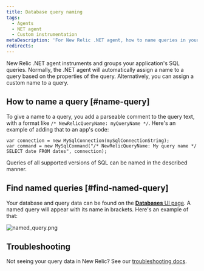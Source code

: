```yaml
---
title: Database query naming
tags:
  - Agents
  - NET agent
  - Custom instrumentation
metaDescription: 'For New Relic .NET agent, how to name queries in your application.'
redirects:
---
```



New Relic .NET agent instruments and groups your application's SQL queries. Normally, the .NET agent will automatically assign a name to a query based on the properties of the query. Alternatively, you can assign a custom name to a query.

## How to name a query [#name-query]

To give a name to a query, you add a parseable comment to the query text, with a format like ```/* NewRelicQueryName: myQueryName */```. Here's an example of adding that to an app's code:

```
var connection = new MySqlConnection(mySqlConnectionString);
var command = new MySqlCommand("/* NewRelicQueryName: My query name */ SELECT date FROM dates", connection);
``` 

<Callout variant="tip">
  Queries of all supported versions of SQL can be named in the described manner.
</Callout>

## Find named queries [#find-named-query]

Your database and query data can be found on the [**Databases** UI page](/docs/apm/apm-ui-pages/monitoring/databases-page-view-operations-throughput-response-time). A named query will appear with its name in brackets. Here's an example of that:

<img
  title="named_query.png"
  alt="named_query.png"
  src={namedQuery}
/>

## Troubleshooting
Not seeing your query data in New Relic? See our <a href="/docs/apm/agents/net-agent/troubleshooting/no-data-appears-net">troubleshooting docs</a>.
